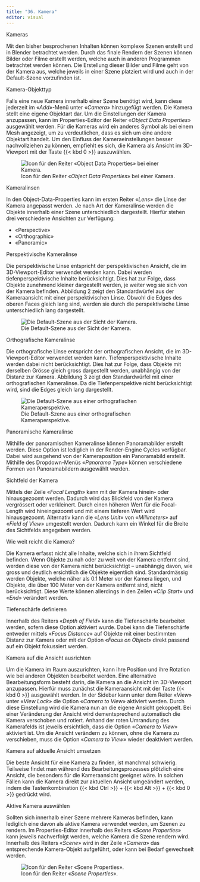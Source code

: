 ```yaml
---
title: "36. Kamera"
editor: visual
---
```


::: column-margin
Kameras
:::

Mit den bisher besprochenen Inhalten können komplexe Szenen erstellt und in Blender betrachtet werden. Durch das finale Rendern der Szenen können Bilder oder Filme erstellt werden, welche auch in anderen Programmen betrachtet werden können. Die Erstellung dieser Bilder und Filme geht von der Kamera aus, welche jeweils in einer Szene platziert wird und auch in der Default-Szene vorzufinden ist.

::: column-margin
Kamera-Objekttyp
:::

Falls eine neue Kamera innerhalb einer Szene benötigt wird, kann diese jederzeit im «*Add*»-Menü unter «*Camera*» hinzugefügt werden. Die Kamera stellt eine eigene Objektart dar. Um die Einstellungen der Kamera anzupassen, kann im Properties-Editor der Reiter «*Object Data Properties*» ausgewählt werden. Für die Kameras wird ein anderes Symbol als bei einem Mesh angezeigt, um zu verdeutlichen, dass es sich um eine andere Objektart handelt. Um den Einfluss der Kameraeinstellungen besser nachvollziehen zu können, empfiehlt es sich, die Kamera als Ansicht im 3D-Viewport mit der Taste {{< kbd 0 >}} auszuwählen.

![Icon für den Reiter «*Object Data Properties*» bei einer Kamera.](Images/Chapter_36/36_1_Camera.png){#fig-1_1 fig-align="left"}

::: column-margin
Kameralinsen
:::

In den Object-Data-Properties kann im ersten Reiter «*Lens*» die Linse der Kamera angepasst werden. Je nach Art der Kameralinse werden die Objekte innerhalb einer Szene unterschiedlich dargestellt. Hierfür stehen drei verschiedene Ansichten zur Verfügung:

-   «Perspective»
-   «Orthographic»
-   «Panoramic»

::: column-margin
Perspektivische Kameralinse
:::

Die perspektivische Linse entspricht der perspektivischen Ansicht, die im 3D-Viewport-Editor verwendet werden kann. Dabei werden tiefenperspektivische Inhalte berücksichtigt. Dies hat zur Folge, dass Objekte zunehmend kleiner dargestellt werden, je weiter weg sie sich von der Kamera befinden. Abbildung 2 zeigt den Standardwürfel aus der Kameraansicht mit einer perspektivischen Linse. Obwohl die Edges des oberen Faces gleich lang sind, werden sie durch die perspektivische Linse unterschiedlich lang dargestellt.

![Die Default-Szene aus der Sicht der Kamera.](Images/Chapter_36/36_2_Default_Scene.png){#fig-1_2 fig-align="left"}

::: column-margin
Orthografische Kameralinse
:::

Die orthografische Linse entspricht der orthografischen Ansicht, die im 3D-Viewport-Editor verwendet werden kann. Tiefenperspektivische Inhalte werden dabei nicht berücksichtigt. Dies hat zur Folge, dass Objekte mit derselben Grösse gleich gross dargestellt werden, unabhängig von der Distanz zur Kamera. Abbildung 3 zeigt den Standardwürfel mit einer orthografischen Kameralinse. Da die Tiefenperspektive nicht berücksichtigt wird, sind die Edges gleich lang dargestellt.

![Die Default-Szene aus einer orthografischen Kameraperspektive.](Images/Chapter_36/36_3_Default_Scene_Otho.png){#fig-1_3 fig-align="left"}

::: column-margin
Panoramische Kameralinse
:::

Mithilfe der panoramischen Kameralinse können Panoramabilder erstellt werden. Diese Option ist lediglich in der Render-Engine Cycles verfügbar. Dabei wird ausgehend von der Kameraposition ein Panoramabild erstellt. Mithilfe des Dropdown-Menüs «*Panorama Type*» können verschiedene Formen von Panoramabildern ausgewählt werden.

::: column-margin
Sichtfeld der Kamera
:::

Mittels der Zeile «*Focal Length*» kann mit der Kamera hinein- oder hinausgezoomt werden. Dadurch wird das Blickfeld von der Kamera vergrössert oder verkleinert. Durch einen höheren Wert für die Focal-Length wird hineingezoomt und mit einem tieferen Wert wird hinausgezoomt. Alternativ kann die «*Lens Unit*» von «*Millimeters*» auf «*Field of View*» umgestellt werden. Dadurch kann ein Winkel für die Breite des Sichtfelds angegeben werden.

::: column-margin
Wie weit reicht die Kamera?
:::

Die Kamera erfasst nicht alle Inhalte, welche sich in ihrem Sichtfeld befinden. Wenn Objekte zu nah oder zu weit von der Kamera entfernt sind, werden diese von der Kamera nicht berücksichtigt – unabhängig davon, wie gross und deutlich ersichtlich die Objekte eigentlich sind. Standardmässig werden Objekte, welche näher als 0.1 Meter vor der Kamera liegen, und Objekte, die über 100 Meter von der Kamera entfernt sind, nicht berücksichtigt. Diese Werte können allerdings in den Zeilen «*Clip Start*» und «*End*» verändert werden.

::: column-margin
Tiefenschärfe definieren
:::

Innerhalb des Reiters «*Depth of Field*» kann die Tiefenschärfe bearbeitet werden, sofern diese Option aktiviert wurde. Dabei kann die Tiefenschärfe entweder mittels «*Focus Distance*» auf Objekte mit einer bestimmten Distanz zur Kamera oder mit der Option «*Focus on Object*» direkt passend auf ein Objekt fokussiert werden.

::: column-margin
Kamera auf die Ansicht ausrichten
:::

Um die Kamera im Raum auszurichten, kann ihre Position und ihre Rotation wie bei anderen Objekten bearbeitet werden. Eine alternative Bearbeitungsform besteht darin, die Kamera an die Ansicht im 3D-Viewport anzupassen. Hierfür muss zunächst die Kameraansicht mit der Taste {{< kbd 0 >}} ausgewählt werden. In der Sidebar kann unter dem Reiter «*View*» unter «*View Lock*» die Option «*Camera to View*» aktiviert werden. Durch diese Einstellung wird die Kamera nun an die eigene Ansicht gekoppelt. Bei einer Veränderung der Ansicht wird dementsprechend automatisch die Kamera verschoben und rotiert. Anhand der roten Umrandung des Kamerafelds ist jeweils ersichtlich, dass die Option «*Camera to View*» aktiviert ist. Um die Ansicht verändern zu können, ohne die Kamera zu verschieben, muss die Option «*Camera to View*» wieder deaktiviert werden.

::: column-margin
Kamera auf aktuelle Ansicht umsetzen
:::

Die beste Ansicht für eine Kamera zu finden, ist manchmal schwierig. Teilweise findet man während des Bearbeitungsprozesses plötzlich eine Ansicht, die besonders für die Kameraansicht geeignet wäre. In solchen Fällen kann die Kamera direkt zur aktuellen Ansicht umgeändert werden, indem die Tastenkombination {{< kbd Ctrl >}} + {{< kbd Alt >}} + {{< kbd 0 >}} gedrückt wird.

::: column-margin
Aktive Kamera auswählen
:::

Sollten sich innerhalb einer Szene mehrere Kameras befinden, kann lediglich eine davon als aktive Kamera verwendet werden, um Szenen zu rendern. Im Properties-Editor innerhalb des Reiters «*Scene Properties*» kann jeweils nachverfolgt werden, welche Kamera die Szene rendern wird. Innerhalb des Reiters «*Scene*» wird in der Zeile «*Camera*» das entsprechende Kamera-Objekt aufgeführt, oder kann bei Bedarf gewechselt werden.

![Icon für den Reiter «*Scene Properties*».](Images/Chapter_36/36_4_Scene_Properties.png){#fig-1_4 fig-align="left"}
